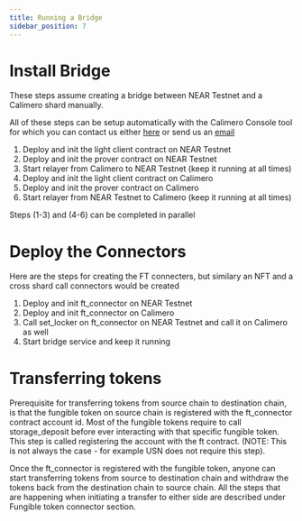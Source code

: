 ```yaml
---
title: Running a Bridge
sidebar_position: 7
---
```


# Install Bridge

These steps assume creating a bridge between NEAR Testnet and a Calimero shard manually. 

All of these steps can be setup automatically with the Calimero Console tool for which you can contact us either [here](https://www.calimero.network/contact) or send us an [email](mailto:info@calimero.network)

1. Deploy and init the light client contract on NEAR Testnet
2. Deploy and init the prover contract on NEAR Testnet
3. Start relayer from Calimero to NEAR Testnet (keep it running at all times)
4. Deploy and init the light client contract on Calimero
5. Deploy and init the prover contract on Calimero
6. Start relayer from NEAR Testnet to Calimero (keep it running at all times)

Steps (1-3) and (4-6) can be completed in parallel

# Deploy the Connectors

Here are the steps for creating the FT connecters, but similary an NFT and a cross shard call connectors would be created

1. Deploy and init ft_connector on NEAR Testnet
2. Deploy and init ft_connector on Calimero
3. Call set_locker on ft_connector on NEAR Testnet and call it on Calimero as well
4. Start bridge service and keep it running

# Transferring tokens

Prerequisite for transferring tokens from source chain to destination chain, is that the fungible token on source chain is registered with the ft_connector contract account id. Most of the fungible tokens require to call storage_deposit before ever interacting with that specific fungible token. This step is called registering the account with the ft contract. (NOTE: This is not always the case - for example USN does not require this step).

Once the ft_connector is registered with the fungible token, anyone can start transferring tokens from source to destination chain and withdraw the tokens back from the destination chain to source chain. All the steps that are happening when initiating a transfer to either side are described under Fungible token connector section.

